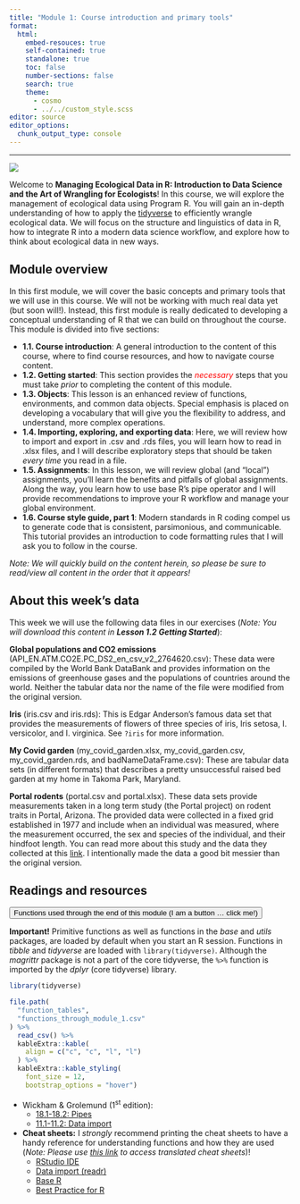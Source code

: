 ```yaml
---
title: "Module 1: Course introduction and primary tools"
format:
  html:
    embed-resouces: true
    self-contained: true
    standalone: true
    toc: false
    number-sections: false
    search: true
    theme: 
      - cosmo
      - ../../custom_style.scss
editor: source
editor_options: 
  chunk_output_type: console
---
```


<hr>

![](../../images/hex_complex.png){.intro_image}

Welcome to **Managing Ecological Data in R: Introduction to Data Science and the Art of Wrangling for Ecologists**! In this course, we will explore the management of ecological data using Program R. You will gain an in-depth understanding of how to apply the [tidyverse](https://www.tidyverse.org/packages/){target="_blank"} to efficiently wrangle ecological data. We will focus on the structure and linguistics of data in R, how to integrate R into a modern data science workflow, and explore how to think about ecological data in new ways.

## Module overview

In this first module, we will cover the basic concepts and primary tools that we will use in this course. We will not be working with much real data yet (but soon will!). Instead, this first module is really dedicated to developing a conceptual understanding of R that we can build on throughout the course. This module is divided into five sections:

-   **1.1. Course introduction**: A general introduction to the content of this course, where to find course resources, and how to navigate course content.
-   **1.2. Getting started**: This section provides the [*necessary*]{style="color:red;"} steps that you must take *prior* to completing the content of this module.
-   **1.3. Objects**: This lesson is an enhanced review of functions, environments, and common data objects. Special emphasis is placed on developing a vocabulary that will give you the flexibility to address, and understand, more complex operations.
-   **1.4. Importing, exploring, and exporting data**: Here, we will review how to import and export in [.csv]{.mono} and [.rds]{.mono} files, you will learn how to read in [.xlsx]{.mono} files, and I will describe exploratory steps that should be taken *every time* you read in a file.
-   **1.5. Assignments**: In this lesson, we will review global (and "local") assignments, you'll learn the benefits and pitfalls of global assignments. Along the way, you learn how to use base R's pipe operator and I will provide recommendations to improve your R workflow and manage your global environment.
-   **1.6. Course style guide, part 1**: Modern standards in R coding compel us to generate code that is consistent, parsimonious, and communicable. This tutorial provides an introduction to code formatting rules that I will ask you to follow in the course.

*Note: We will quickly build on the content herein, so please be sure to read/view all content in the order that it appears!*

## About this week's data

This week we will use the following data files in our exercises (*Note: You will download this content in **Lesson 1.2 Getting Started***):

**Global populations and CO2 emissions** ([API_EN.ATM.CO2E.PC_DS2_en_csv_v2_2764620.csv]{.mono}): These data were compiled by the World Bank DataBank and provides information on the emissions of greenhouse gases and the populations of countries around the world. Neither the tabular data nor the name of the file were modified from the original version.

**Iris** ([iris.csv]{.mono} and [iris.rds]{.mono}): This is Edgar Anderson’s famous data set that provides the measurements of flowers of three species of iris, Iris setosa, I. versicolor, and I. virginica. See `?iris` for more information.

**My Covid garden** ([my_covid_garden.xlsx]{.mono}, [my_covid_garden.csv]{.mono}, [my_covid_garden.rds]{.mono}, and [badNameDataFrame.csv]{.mono}): These are tabular data sets (in different formats) that describes a pretty unsuccessful raised bed garden at my home in Takoma Park, Maryland.

**Portal rodents** ([portal.csv]{.mono} and [portal.xlsx]{.mono}). These data sets provide measurements taken in a long term study (the Portal project) on rodent traits in Portal, Arizona. The provided data were collected in a fixed grid established in 1977 and include when an individual was measured, where the measurement occurred, the sex and species of the individual, and their hindfoot length. You can read more about this study and the data they collected at this [link](https://portal.weecology.org/){target="_blank"}. I intentionally made the data a good bit messier than the original version.

## Readings and resources

<button class="accordion">Functions used through the end of this module (I am a button ... click me!)</button>
::: panel
**Important!** Primitive functions as well as functions in the *base* and *utils* packages, are loaded by default when you start an R session. Functions in *tibble* and *tidyverse* are loaded with `library(tidyverse)`. Although the *magrittr* package is not a part of the core tidyverse, the `%>%` function is imported by the *dplyr* (core tidyverse) library.

::: function_table

```r
library(tidyverse)

file.path(
  "function_tables",
  "functions_through_module_1.csv"
) %>% 
  read_csv() %>% 
  kableExtra::kable(
    align = c("c", "c", "l", "l")
  ) %>%
  kableExtra::kable_styling(
    font_size = 12,
    bootstrap_options = "hover")
```

:::

:::

:::{style="margin-top:16px;"}

-   Wickham & Grolemund (1^st^ edition):
    -   [18.1-18.2: Pipes](https://r4ds.had.co.nz/pipes.html)
    -   [11.1-11.2: Data import](https://r4ds.had.co.nz/data-import.html)

-   **Cheat sheets:** I *strongly* recommend printing the cheat sheets to have a handy reference for understanding functions and how they are used (*Note: Please use [this link](https://rstudio.github.io/cheatsheets/translations.html) to access translated cheat sheets*)!
    -   [RStudio IDE](https://rstudio.github.io/cheatsheets/rstudio-ide.pdf)
    -   [Data import (readr)](https://raw.githubusercontent.com/rstudio/cheatsheets/main/data-import.pdf)
    -   [Base R](https://rstudio.github.io/cheatsheets/base-r.pdf)
    -   [Best Practice for R](https://rstudio.github.io/cheatsheets/R-best-practice.pdf)

:::


<script>
var acc = document.getElementsByClassName("accordion");
var i;

for (i = 0; i < acc.length; i++) {
  acc[i].addEventListener("click", function() {
    this.classList.toggle("active");
    var panel = this.nextElementSibling;
    if (panel.style.display === "block") {
      panel.style.display = "none";
    } else {
      panel.style.display = "block";
    }
  });
}
</script>
